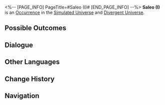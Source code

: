 <%-- [PAGE_INFO]
PageTitle=#Saleo (I)#
[END_PAGE_INFO] --%>
{{Stub}}
{{Simulated Universe Event Infobox
|id            = 11901
|title         = 
|image         = Occurrence Twins.png
|domains_su    = Unknown
|domains_swarm = Unknown
|domains_gng   = Unknown
|domains_du    = Unknown
|domains_und   = Unknown
|requirements  = 
|prev          = 
|next          = 
|characters    = 
|factions      = 
|order         = 082
|order_du      = 024
}}
'''Saleo (I)''' is an [[Divergent Universe/Occurrence|Occurrence]] in the [[Simulated Universe]] and [[Divergent Universe]].

==Possible Outcomes==
{{Possible Outcomes
|choice_1 = Mix the two personalities together.
|result_1 = All characters lose HP equal to 30% of their current HP, and exchange 1 random Blessing.
|path_1   = Nihility
|modes_1  = swarm

|choice_2 = Get rid of these two troublesome "neighbors."
|result_2 = Enter a very tough battle. If you win, you will gain 1 3-star Blessing(s) and 2 Curio(s).
|path_2   = Erudition
|modes_2  = gng

|choice_3 = Pick Leo.
|result_3 = Discard 1 random Curio and obtain 4 random Component(s) of 1- to 2-star rarity.
|modes_3  = und

|choice_4 = Pick Leo.
|result_4 = Discard 1 Curio(s) and obtain 2 Blessing(s) of 1- to 2-star rarity.
|modes_4  = du

|choice_5 = Pick Sal.
|result_5 = Obtain 2 Curio(s) of 1- to 2-star rarity, and all characters lose HP equal to 20% of their current HP.
|modes_5  = du

|choice_6 = Pick Sal.
|result_6 = Obtain 1 Curio, and all characters lose HP equal to 20% of their current HP.
|modes_6  = su,swarm,gng,und

|choice_7 = Pick Leo.
|result_7 = Discard 1 Curio, and obtain a 2-star Blessing.
|modes_7  = su,swarm,gng

}}
<!--
==Gameplay Notes==
* 
-->
==Dialogue==
{{Dialogue Start}}
:{{tx}}
{{Dialogue End}}

==Other Languages==
{{Other Languages
|en   = Saleo (I)
|zhs  = 萨里奥（其一）
|zht  = 薩李奧（其一）
|ja   = サリオ（その1）
|ko   = 살레오 (1)
|es   = Saleo (I)
|fr   = Saleo (I)
|ru   = Салео I
|th   = Saleo (1)
|vi   = Saleo (1)
|de   = Saleo (Teil 1)
|id   = Saleo (Bag. 1)
|pt   = Saleo (I)
}}

==Change History==
{{Change History|1.0}}

==Navigation==
{{Occurrence Navbox}}